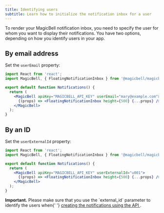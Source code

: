 ```yaml
---
title: Identifying users
subtitle: Learn how to initialize the notification inbox for a user
---
```


To render your MagicBell notification inbox, you need to specify the user for whom you want to display their notifications. You have two options, depending on how you identify users in your app.

## By email address

Set the `userEmail` property:

```jsx title=React
import React from 'react';
import MagicBell, { FloatingNotificationInbox } from '@magicbell/magicbell-react';

export default function Notifications() {
  return (
    <MagicBell apiKey="MAGICBELL_API_KEY" userEmail="mary@example.com">
      {(props) => <FloatingNotificationInbox height={500} {...props} />}
    </MagicBell>
  );
}
```

## By an ID

Set the `userExternalId` property:

```jsx title=React
import React from 'react';
import MagicBell, { FloatingNotificationInbox } from '@magicbell/magicbell-react';

export default function Notifications() {
  return (
    <MagicBell apiKey="MAGICBELL_API_KEY" userExternalId="u001">
      {(props) => <FloatingNotificationInbox height={500} {...props} />}
    </MagicBell>
  );
}
```

<Note>
  <b>Important.</b> Please make sure that you use the `external_id` parameter to identify
  the users when{' '}
  <a href="/rest-api/reference#operation/create-notification">
    creating the notifications using the API
  </a>
  .
</Note>
